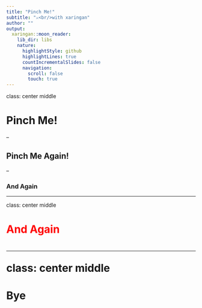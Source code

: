 ```yaml
---
title: "Pinch Me!"
subtitle: "⚔<br/>with xaringan"
author: ""
output:
  xaringan::moon_reader:
    lib_dir: libs
    nature:
      highlightStyle: github
      highlightLines: true
      countIncrementalSlides: false
      navigation:
        scroll: false
        touch: true
---
```


class: center middle

# Pinch Me!

--

## Pinch Me Again! 

--

### And Again

---

class: center middle

<h1 style="color: red;">And Again<h1>

---

class: center middle

# Bye